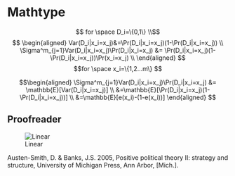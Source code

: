 # Mathtype

$$
for \space D_i=\{0,1\}    \\$$ $$
\begin{aligned}
Var(D_i|x_i=x_j)&=\Pr(D_i|x_i=x_j)(1-\Pr(D_i|x_i=x_j))    \\
\Sigma^m_{j=1}Var(D_i|x_i=x_j)\Pr(D_i|x_i=x_j) &= \Pr(D_i|x_i=x_j)(1-\Pr(D_i|x_i=x_j))\Pr(x_i=x_j)    \\
\end{aligned}
$$ 
$$for \space x_i=\{1,2...m\}  $$

$$\begin{aligned}
\Sigma^m_{j=1}Var(D_i|x_i=x_j)\Pr(D_i|x_i=x_j) &= \mathbb{E}[Var(D_i|x_i=x_j)]    \\
&=\mathbb{E}[\Pr(D_i|x_i=x_j)(1-\Pr(D_i|x_i=x_j))]    \\
&=\mathbb{E}[e(x_i)-(1-e(x_i))]  
\end{aligned}
$$ 

## Proofreader

![Linear](PPTii.png){#fig-linear}

Austen-Smith, D. & Banks, J.S. 2005, Positive political theory II: strategy and structure, University of Michigan Press, Ann Arbor, \[Mich.\].
